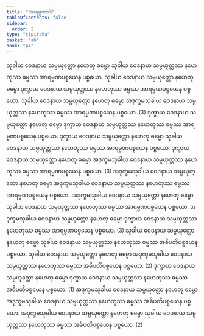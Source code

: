 ```yaml
---
title: "အာရမ္မဏာဒိ"
tableOfContents: false
sidebar:
  order: 2
type: "tipitaka"
basket: "ab"
book: "p4"
---
```



<DynamicBreadcrumb />

<Division number="32" book="p4" e="ch" v="39" p="477">

<Paragraph number="105" book="p4">
သုခါယ ဝေဒနာယ သမ္ပယုတ္တော နဟေတု ဓမ္မော သုခါယ ဝေဒနာယ သမ္ပယုတ္တဿ နဟေတုဿ ဓမ္မဿ အာရမ္မဏပစ္စယေန ပစ္စယော. သုခါယ ဝေဒနာယ သမ္ပယုတ္တော နဟေတု ဓမ္မော ဒုက္ခာယ ဝေဒနာယ သမ္ပယုတ္တဿ နဟေတုဿ ဓမ္မဿ အာရမ္မဏပစ္စယေန ပစ္စယော. သုခါယ ဝေဒနာယ သမ္ပယုတ္တော နဟေတု ဓမ္မော အဒုက္ခမသုခါယ ဝေဒနာယ သမ္ပယုတ္တဿ နဟေတုဿ ဓမ္မဿ အာရမ္မဏပစ္စယေန ပစ္စယော. (3)
</Paragraph>

<Paragraph number="106" book="p4">
ဒုက္ခာယ ဝေဒနာယ သမ္ပယုတ္တော နဟေတု ဓမ္မော ဒုက္ခာယ ဝေဒနာယ သမ္ပယုတ္တဿ နဟေတုဿ ဓမ္မဿ အာရမ္မဏပစ္စယေန ပစ္စယော. ဒုက္ခာယ ဝေဒနာယ သမ္ပယုတ္တော နဟေတု ဓမ္မော သုခါယ ဝေဒနာယ သမ္ပယုတ္တဿ နဟေတုဿ ဓမ္မဿ အာရမ္မဏပစ္စယေန ပစ္စယော. ဒုက္ခာယ ဝေဒနာယ သမ္ပယုတ္တော နဟေတု ဓမ္မော အဒုက္ခမသုခါယ ဝေဒနာယ သမ္ပယုတ္တဿ နဟေတုဿ ဓမ္မဿ အာရမ္မဏပစ္စယေန ပစ္စယော. (3)
</Paragraph>

<Paragraph number="107" book="p4">
အဒုက္ခမသုခါယ ဝေဒနာယ သမ္ပယုတ္တော နဟေတု ဓမ္မော အဒုက္ခမသုခါယ ဝေဒနာယ သမ္ပယုတ္တဿ နဟေတုဿ ဓမ္မဿ အာရမ္မဏပစ္စယေန ပစ္စယော. အဒုက္ခမသုခါယ ဝေဒနာယ သမ္ပယုတ္တော နဟေတု ဓမ္မော သုခါယ ဝေဒနာယ သမ္ပယုတ္တဿ နဟေတုဿ ဓမ္မဿ အာရမ္မဏပစ္စယေန ပစ္စယော. အဒုက္ခမသုခါယ ဝေဒနာယ သမ္ပယုတ္တော နဟေတု ဓမ္မော ဒုက္ခာယ ဝေဒနာယ သမ္ပယုတ္တဿ နဟေတုဿ ဓမ္မဿ အာရမ္မဏပစ္စယေန ပစ္စယော. (3)
</Paragraph>

</Division>
<Division number="33" book="p4" e="ch" v="39" p="478">

<Paragraph number="108" book="p4">
သုခါယ ဝေဒနာယ သမ္ပယုတ္တော နဟေတု ဓမ္မော သုခါယ ဝေဒနာယ သမ္ပယုတ္တဿ နဟေတုဿ ဓမ္မဿ အဓိပတိပစ္စယေန ပစ္စယော. သုခါယ ဝေဒနာယ သမ္ပယုတ္တော နဟေတု ဓမ္မော အဒုက္ခမသုခါယ ဝေဒနာယ သမ္ပယုတ္တဿ နဟေတုဿ ဓမ္မဿ အဓိပတိပစ္စယေန ပစ္စယော. (2)
</Paragraph>

<Paragraph number="109" book="p4">
ဒုက္ခာယ ဝေဒနာယ သမ္ပယုတ္တော နဟေတု ဓမ္မော ဒုက္ခာယ ဝေဒနာယ သမ္ပယုတ္တဿ နဟေတုဿ ဓမ္မဿ အဓိပတိပစ္စယေန ပစ္စယော. (1)
</Paragraph>

<Paragraph number="110" book="p4">
အဒုက္ခမသုခါယ ဝေဒနာယ သမ္ပယုတ္တော နဟေတု ဓမ္မော အဒုက္ခမသုခါယ ဝေဒနာယ သမ္ပယုတ္တဿ နဟေတုဿ ဓမ္မဿ အဓိပတိပစ္စယေန ပစ္စယော. အဒုက္ခမသုခါယ ဝေဒနာယ သမ္ပယုတ္တော နဟေတု ဓမ္မော သုခါယ ဝေဒနာယ သမ္ပယုတ္တဿ နဟေတုဿ ဓမ္မဿ အဓိပတိပစ္စယေန ပစ္စယော. (2)
</Paragraph>
</Division>